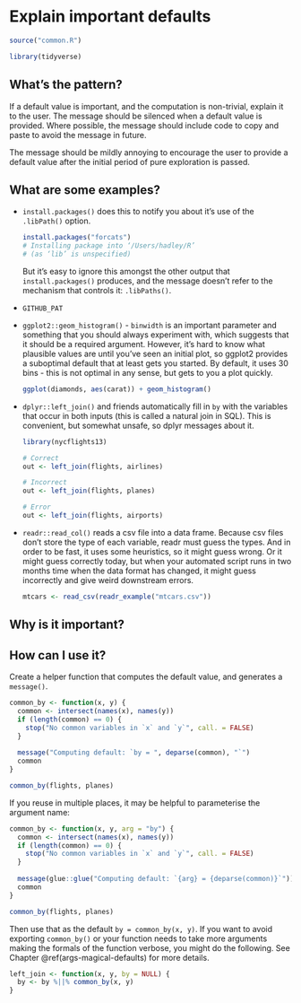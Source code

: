 # Explain important defaults {#args-explain}

```r
source("common.R")
```

```r
library(tidyverse)
```

## What's the pattern?

If a default value is important, and the computation is non-trivial, explain it to the user. The message should be silenced when a default value is provided. Where possible, the message should include code to copy and paste to avoid the message in future.

The message should be mildly annoying to encourage the user to provide a default value after the initial period of pure exploration is passed.

## What are some examples?

*  `install.packages()` does this to notify you about it's use of the 
   `.libPath()` option.

    ```r
    install.packages("forcats")
    # Installing package into ‘/Users/hadley/R’
    # (as ‘lib’ is unspecified)
    ```
  
    But it's easy to ignore this amongst the other output that
    `install.packages()` produces, and the message doesn't refer to the 
    mechanism that controls it: `.libPaths()`.

*   `GITHUB_PAT`

*   `ggplot2::geom_histogram()` - `binwidth` is an important parameter and 
    something that you should always experiment with, which suggests that it 
    should be a required argument. However, it's hard to know what plausible 
    values are until you've seen an initial plot, so ggplot2 provides a 
    suboptimal default that at least gets you started. By default, it uses 30 
    bins - this is not optimal in any sense, but gets to you a plot quickly. 
  
    ```r
    ggplot(diamonds, aes(carat)) + geom_histogram()
    ```

*   `dplyr::left_join()` and friends automatically fill in `by` with the 
    variables that occur in both inputs (this is called a natural join in SQL).
    This is convenient, but somewhat unsafe, so dplyr messages about it.
    
    ```r
    library(nycflights13)
    
    # Correct    
    out <- left_join(flights, airlines)
    
    # Incorrect
    out <- left_join(flights, planes)
    
    # Error
    out <- left_join(flights, airports)
    ```

*   `readr::read_col()` reads a csv file into a data frame. Because csv files 
    don't store the type of each variable, readr must guess the types. And in
    order to be fast, it uses some heuristics, so it might guess wrong. Or it
    might guess correctly today, but when your automated script runs in two 
    months time when the data format has changed, it might guess incorrectly
    and give weird downstream errors.

    ```r
    mtcars <- read_csv(readr_example("mtcars.csv"))
    ```

## Why is it important?

## How can I use it?

Create a helper function that computes the default value, and generates a `message()`.

```r
common_by <- function(x, y) {
  common <- intersect(names(x), names(y))
  if (length(common) == 0) {
    stop("No common variables in `x` and `y`", call. = FALSE)
  }
  
  message("Computing default: `by = ", deparse(common), "`")
  common
}

common_by(flights, planes)
```

If you reuse in multiple places, it may be helpful to parameterise the argument name:

```r
common_by <- function(x, y, arg = "by") {
  common <- intersect(names(x), names(y))
  if (length(common) == 0) {
    stop("No common variables in `x` and `y`", call. = FALSE)
  }
  
  message(glue::glue("Computing default: `{arg} = {deparse(common)}`"))
  common
}

common_by(flights, planes)
```

Then use that as the default `by = common_by(x, y)`. If you want to avoid exporting `common_by()` or your function needs to take more arguments making the formals of the function verbose, you might do the following. See Chapter \@ref(args-magical-defaults) for more details.

```r
left_join <- function(x, y, by = NULL) {
  by <- by %||% common_by(x, y)
}
```
